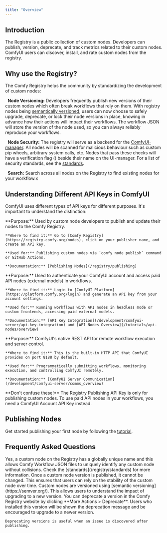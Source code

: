 ```yaml
---
title: "Overview"
---
```


## Introduction

The Registry is a public collection of custom nodes. Developers can publish, version, deprecate, and track metrics related to their custom nodes. ComfyUI users can discover, install, and rate custom nodes from the registry.

## Why use the Registry?

The Comfy Registry helps the community by standardizing the development of custom nodes:

<Icon icon="timeline" iconType="solid" size={20}/>&nbsp; **Node Versioning:** Developers frequently publish new versions of their custom nodes which often break workflows that rely on them. With registry nodes being [semantically versioned](https://semver.org/), users can now choose to safely upgrade, deprecate, or lock their node versions in place, knowing in advance how their actions will impact their workflows. The workflow JSON will store the version of the node used, so you can always reliably reproduce your workflows.

<Icon icon="shield" iconType="solid" size={20}/>&nbsp; **Node Security:** The registry will serve as a backend for the [ComfyUI-manager](https://github.com/ltdrdata/ComfyUI-Manager). All nodes will be scanned for malicious behaviour such as custom pip wheels, arbitrary system calls, etc. Nodes that pass these checks will have a verification flag (<Icon icon="check" iconType="solid" />) beside their name on the UI-manager. For a list of security standards, see the [standards](/registry/standards).

<Icon icon="magnifying-glass" iconType="solid" size={20}/>&nbsp; **Search:** Search across all nodes on the Registry to find existing nodes for your workflow.x

## Understanding Different API Keys in ComfyUI

ComfyUI uses different types of API keys for different purposes. It's important to understand the distinction:

<AccordionGroup>
  <Accordion title="Registry Publishing API Key" icon="upload">
    **Purpose:** Used by custom node developers to publish and update their nodes to the Comfy Registry.
    
    **Where to find it:** Go to [Comfy Registry](https://registry.comfy.org/nodes), click on your publisher name, and create an API key.
    
    **Used for:** Publishing custom nodes via `comfy node publish` command or GitHub Actions.
    
    **Documentation:** [Publishing Nodes](/registry/publishing)
  </Accordion>

  <Accordion title="ComfyUI Account API Key" icon="key">
    **Purpose:** Used to authenticate your ComfyUI account and access paid API nodes (external models) in workflows.
    
    **Where to find it:** Login to [ComfyUI Platform](https://platform.comfy.org/login) and generate an API key from your account settings.
    
    **Used for:** Running workflows with API nodes in headless mode or custom frontends, accessing paid external models.
    
    **Documentation:** [API Key Integration](/development/comfyui-server/api-key-integration) and [API Nodes Overview](/tutorials/api-nodes/overview)
  </Accordion>

  <Accordion title="ComfyUI Server API" icon="server">
    **Purpose:** ComfyUI's native REST API for remote workflow execution and server control.
    
    **Where to find it:** This is the built-in HTTP API that ComfyUI provides on port 8188 by default.
    
    **Used for:** Programmatically submitting workflows, monitoring execution, and controlling ComfyUI remotely.
    
    **Documentation:** [ComfyUI Server Communication](/development/comfyui-server/comms_overview)
  </Accordion>
</AccordionGroup>

<Warning>
  **Don't confuse these!** The Registry Publishing API Key is only for publishing custom nodes. To use paid API nodes in your workflows, you need a ComfyUI Account API Key instead.
</Warning>

## Publishing Nodes

Get started publishing your first node by following the [tutorial](/registry/publishing).

## Frequently Asked Questions

<AccordionGroup>
  <Accordion title="Do registry nodes have unique identifiers?">
    Yes, a custom node on the Registry has a globally unique name and this allows Comfy Workflow JSON files to uniquely identify any custom node without collisions.
  </Accordion>
  <Accordion title="Are there any restrictions on what I can publish?">
    Check the [standards](/registry/standards) for more information.
  </Accordion>

  <Accordion title="How do you ensure node stability?">
    Once a custom node version is published, it cannot be changed. This ensures that users can rely on the stability of the custom node over time.
  </Accordion>

  <Accordion title="How are nodes versioned?">
    Custom nodes are versioned using [semantic versioning](https://semver.org/). This allows users to understand the impact of upgrading to a new version.
  </Accordion>

  <Accordion title="How do I deprecate a node version?">
    You can deprecate a version in the Comfy Registry website by clicking **More Actions > Deprecate**. Users who installed this version will be shown the deprecation message and be encouraged to upgrade to a newer version.

    Deprecating versions is useful when an issue is discovered after publishing.
  </Accordion>

</AccordionGroup>
